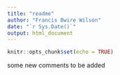 ```yaml
---
title: "readme"
author: "Francis Bwire Wilson"
date: "`r Sys.Date()`"
output: html_document
---
```


```r
knitr::opts_chunk$set(echo = TRUE)
```
some new comments to be added